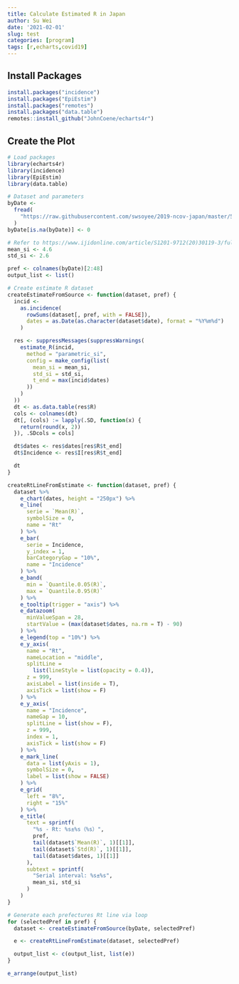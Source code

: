 ```yaml
---
title: Calculate Estimated R in Japan
author: Su Wei
date: '2021-02-01'
slug: test
categories: [program]
tags: [r,echarts,covid19]
---
```


## Install Packages

```r
install.packages("incidence")
install.packages("EpiEstim")
install.packages("remotes")
install.packages("data.table")
remotes::install_github("JohnCoene/echarts4r")
```

## Create the Plot

```r
# Load packages
library(echarts4r)
library(incidence)
library(EpiEstim)
library(data.table)

# Dataset and parameters
byDate <-
  fread(
    "https://raw.githubusercontent.com/swsoyee/2019-ncov-japan/master/50_Data/byDate.csv"
  )
byDate[is.na(byDate)] <- 0

# Refer to https://www.ijidonline.com/article/S1201-9712(20)30119-3/fulltext
mean_si <- 4.6
std_si <- 2.6

pref <- colnames(byDate)[2:48]
output_list <- list()

# Create estimate R dataset
createEstimateFromSource <- function(dataset, pref) {
  incid <-
    as.incidence(
      rowSums(dataset[, pref, with = FALSE]),
      dates = as.Date(as.character(dataset$date), format = "%Y%m%d")
    )

  res <- suppressMessages(suppressWarnings(
    estimate_R(incid,
      method = "parametric_si",
      config = make_config(list(
        mean_si = mean_si,
        std_si = std_si,
        t_end = max(incid$dates)
      ))
    )
  ))
  dt <- as.data.table(res$R)
  cols <- colnames(dt)
  dt[, (cols) := lapply(.SD, function(x) {
    return(round(x, 2))
  }), .SDcols = cols]

  dt$dates <- res$dates[res$R$t_end]
  dt$Incidence <- res$I[res$R$t_end]

  dt
}

createRtLineFromEstimate <- function(dataset, pref) {
  dataset %>%
    e_chart(dates, height = "250px") %>%
    e_line(
      serie = `Mean(R)`,
      symbolSize = 0,
      name = "Rt"
    ) %>%
    e_bar(
      serie = Incidence,
      y_index = 1,
      barCategoryGap = "10%",
      name = "Incidence"
    ) %>%
    e_band(
      min = `Quantile.0.05(R)`,
      max = `Quantile.0.95(R)`
    ) %>%
    e_tooltip(trigger = "axis") %>%
    e_datazoom(
      minValueSpan = 28,
      startValue = (max(dataset$dates, na.rm = T) - 90)
    ) %>%
    e_legend(top = "10%") %>%
    e_y_axis(
      name = "Rt",
      nameLocation = "middle",
      splitLine =
        list(lineStyle = list(opacity = 0.4)),
      z = 999,
      axisLabel = list(inside = T),
      axisTick = list(show = F)
    ) %>%
    e_y_axis(
      name = "Incidence",
      nameGap = 10,
      splitLine = list(show = F),
      z = 999,
      index = 1,
      axisTick = list(show = F)
    ) %>%
    e_mark_line(
      data = list(yAxis = 1),
      symbolSize = 0,
      label = list(show = FALSE)
    ) %>%
    e_grid(
      left = "8%",
      right = "15%"
    ) %>%
    e_title(
      text = sprintf(
        "%s - Rt: %s±%s（%s）",
        pref,
        tail(dataset$`Mean(R)`, 1)[[1]],
        tail(dataset$`Std(R)`, 1)[[1]],
        tail(dataset$dates, 1)[[1]]
      ),
      subtext = sprintf(
        "Serial interval: %s±%s",
        mean_si, std_si
      )
    )
}

# Generate each prefectures Rt line via loop
for (selectedPref in pref) {
  dataset <- createEstimateFromSource(byDate, selectedPref)

  e <- createRtLineFromEstimate(dataset, selectedPref)

  output_list <- c(output_list, list(e))
}

e_arrange(output_list)
```
